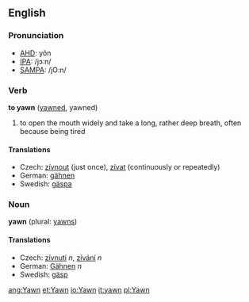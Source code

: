 ==English==
===Pronunciation===
*[[w:AHD|AHD]]: yôn
*[[w:IPA|IPA]]: /jɔːn/
*[[w:SAMPA|SAMPA]]: /jO:n/

===Verb===
'''to yawn''' ([[yawned]], yawned)
# to open the mouth widely and take a long, rather deep breath, often because being tired

====Translations====
*Czech: [[zívnout]] (just once), [[zívat]] (continuously or repeatedly)
*German: [[gähnen]]
*Swedish: [[gäspa]]

===Noun===
'''yawn''' (plural: [[yawns]])

====Translations====
*Czech: [[zívnutí]] ''n'', [[zívání]] ''n''
*German: [[Gähnen]] ''n''
*Swedish: [[gäsp]]

[[ang:Yawn]]
[[et:Yawn]]
[[io:Yawn]]
[[it:yawn]]
[[pl:Yawn]]